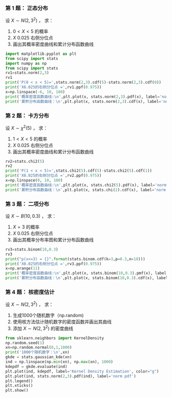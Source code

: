 ### 第 1 题： 正态分布

设 $X \sim N(2, 3^{2})$ ， 求：

1. $0<X<5$ 的概率
2. $X$ 0.025 右侧分位点
3. 画出其概率密度曲线和累计分布函数曲线
```python
import matplotlib.pyplot as plt
from scipy import stats
import numpy as np
from scipy import stats
rv1=stats.norm(2,3)
rv1
print('P(0 < x < 5)=',stats.norm(2,3).cdf(5)-stats.norm(2,3).cdf(0))
print('X0.025的右侧分位点 =',rv1.ppf(0.975))
x=np.linspace(-6, 10, 100)
print('概率密度函数曲线:\n',plt.plot(x, stats.norm(2,3).pdf(x), label='norm pdf'))
print('累积分布函数曲线：\n',plt.plot(x, stats.norm(2,3).cdf(x), label='norm pdf'))

```

### 第 2 题： 卡方分布

设 $X \sim \chi^{2}(5)$ ， 求：

1. $1<X<5$ 的概率
2. $X$ 0.025 右侧分位点
3. 画出其概率密度曲线和累计分布函数曲线
```python
rv2=stats.chi2(5)
rv2
print('P(1 < x < 5)=',stats.chi2(5).cdf(5)-stats.chi2(5).cdf(1))
print('X0.025的右侧分位点 =',rv2.ppf(0.975))
x=np.linspace(0, 10, 100)
print('概率密度函数曲线:\n',plt.plot(x, stats.chi2(5).pdf(x), label='norm pdf'))
print('累积分布函数曲线：\n',plt.plot(x, stats.chi(2).cdf(x), label='norm pdf'))
```
### 第 3 题： 二项分布

设 $X \sim B(10, 0.3)$ ， 求：

1. $X=3$ 的概率
2. $X$ 0.025 右侧分位点
3. 画出其概率分布率图和累计分布函数曲线
```python
rv3=stats.binom(10,0.3)
rv3
print("p(x<=3) = {}".format(stats.binom.cdf(k=3,p=0.3,n=10)))
print('X0.025的右侧分位点 =',rv3.ppf(0.975))
x=np.arange(11)
print('概率密度函数曲线:\n',plt.plot(x, stats.binom(10,0.3).pmf(x), label='norm pdf'))
print('累积分布函数曲线：\n',plt.plot(x, stats.binom(10,0.3).cdf(x), label='norm pdf'))
```
### 第 4 题： 核密度估计

设 $X \sim N(2, 3^{2})$ ， 求：

1. 生成1000个随机数字（np.random)
2. 使用核方法估计随机数字的密度函数并画出其曲线
3. 添加 $X \sim N(2, 3^{2})$ 的密度曲线
```python
from sklearn.neighbors import KernelDensity
np.random.seed(1)
xn=np.random.normal(0,1,1000)
print('1000个随机数字：\n',xn)
gkde = stats.gaussian_kde(xn)
ind = np.linspace(np.min(xn), np.max(xn), 1000)
kdepdf = gkde.evaluate(ind)
plt.plot(ind, kdepdf, label='Kernel Density Estimation', color="g")
plt.plot(ind, stats.norm(2,3).pdf(ind), label='norm pdf')
plt.legend()
plt.xticks()
plt.show()

```